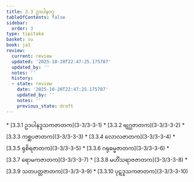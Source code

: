```yaml
---
title: 3.3 ဥဒပါနဝဂ္ဂ
tableOfContents: false
sidebar:
  order: 3
type: tipitaka
basket: su
book: ja1
review:
  current: review
  updated: '2025-10-20T22:47:25.175787'
  updated_by: ''
  notes: ''
  history:
  - state: review
    date: '2025-10-20T22:47:25.175787'
    updated_by: ''
    notes: ''
    previous_state: draft
---
```



<DynamicBreadcrumb />


<ReviewStatus review={frontmatter.review} showDetails={true} />

<HypothesisAnnotation frontmatter={frontmatter} />



<TableOfContents book="ja1" section="3.3">
* [3.3.1 ဥဒပါနဒူသကဇာတက](3-3/3-3-1)
* [3.3.2 ဗျဂ္ဃဇာတက](3-3/3-3-2)
* [3.3.3 ကစ္ဆပဇာတက](3-3/3-3-3)
* [3.3.4 လောလဇာတက](3-3/3-3-4)
* [3.3.5 ရုစိရဇာတက](3-3/3-3-5)
* [3.3.6 ဂရုဓမ္မဇာတက](3-3/3-3-6)
* [3.3.7 ရောမကဇာတက](3-3/3-3-7)
* [3.3.8 မဟိံသရာဇဇာတက](3-3/3-3-8)
* [3.3.9 သတပတ္တဇာတက](3-3/3-3-9)
* [3.3.10 ပုဋဒူသကဇာတက](3-3/3-3-10)
</TableOfContents>
